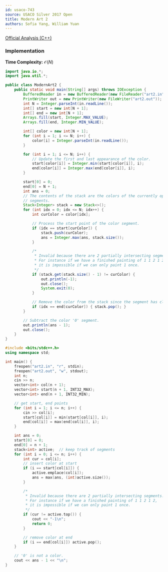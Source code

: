 ```yaml
---
id: usaco-743
source: USACO Silver 2017 Open
title: Modern Art 2
authors: Sofia Yang, William Yuan
---
```


[Official Analysis (C++)](http://www.usaco.org/current/data/sol_art2_gold_open17.html)

### Implementation

**Time Complexity:** $\mathcal{O}(N)$

<LanguageSection>
<JavaSection>

```java
import java.io.*;
import java.util.*;

public class ModernArt2 {
	public static void main(String[] args) throws IOException {
		BufferedReader in = new BufferedReader(new FileReader("art2.in"));
		PrintWriter out = new PrintWriter(new FileWriter("art2.out"));
		int N = Integer.parseInt(in.readLine());
		int[] start = new int[N + 1];
		int[] end = new int[N + 1];
		Arrays.fill(start, Integer.MAX_VALUE);
		Arrays.fill(end, Integer.MIN_VALUE);

		int[] color = new int[N + 1];
		for (int i = 1; i <= N; i++) {
			color[i] = Integer.parseInt(in.readLine());
		}

		for (int i = 1; i <= N; i++) {
			// Update the first and last appearance of the color.
			start[color[i]] = Integer.min(start[color[i]], i);
			end[color[i]] = Integer.max(end[color[i]], i);
		}

		start[0] = 0;
		end[0] = N + 1;
		int ans = 0;
		// The contents of the stack are the colors of the currently open
		// segments.
		Stack<Integer> stack = new Stack<>();
		for (int idx = 0; idx <= N; idx++) {
			int curColor = color[idx];

			// Process the start point of the color segment.
			if (idx == start[curColor]) {
				stack.push(curColor);
				ans = Integer.max(ans, stack.size());
			}

			/*
			 * Invalid because there are 2 partially intersecting segments.
			 * For instance if we have a finished painting of 1 1 2 1 2,
			 * it is impossible if we can only paint 1 once.
			 */
			if (stack.get(stack.size() - 1) != curColor) {
				out.println(-1);
				out.close();
				System.exit(0);
			}

			// Remove the color from the stack since the segment has closed.
			if (idx == end[curColor]) { stack.pop(); }
		}

		// Subtract the color '0' segment.
		out.println(ans - 1);
		out.close();
	}
}
```

</JavaSection>
<CPPSection>

```cpp
#include <bits/stdc++.h>
using namespace std;

int main() {
	freopen("art2.in", "r", stdin);
	freopen("art2.out", "w", stdout);
	int n;
	cin >> n;
	vector<int> col(n + 1);
	vector<int> start(n + 1, INT32_MAX);
	vector<int> end(n + 1, INT32_MIN);

	// get start, end points
	for (int i = 1; i <= n; i++) {
		cin >> col[i];
		start[col[i]] = min(start[col[i]], i);
		end[col[i]] = max(end[col[i]], i);
	}

	int ans = 0;
	start[0] = 0;
	end[0] = n + 1;
	stack<int> active;  // keep track of segments
	for (int i = 0; i <= n; i++) {
		int cur = col[i];
		// insert color at start
		if (i == start[col[i]]) {
			active.emplace(col[i]);
			ans = max(ans, (int)active.size());
		}

		/*
		 * Invalid because there are 2 partially intersecting segments.
		 * For instance if we have a finished painting of 1 1 2 1 2,
		 * it is impossible if we can only paint 1 once.
		 */
		if (cur != active.top()) {
			cout << "-1\n";
			return 0;
		}

		// remove color at end
		if (i == end[col[i]]) active.pop();
	}

	// '0' is not a color.
	cout << ans - 1 << "\n";
}
```

</CPPSection>
</LanguageSection>
